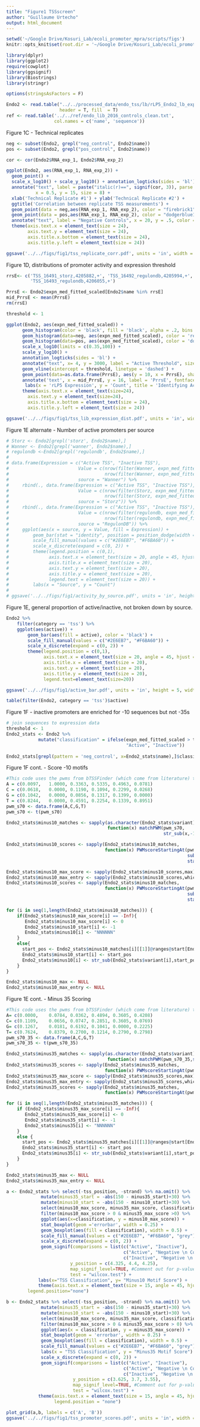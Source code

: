 ```yaml
---
title: "Figure1 TSSscreen"
author: "Guillaume Urtecho"
output: html_document
---
```


```r
setwd('~/Google Drive/Kosuri_Lab/ecoli_promoter_mpra/scripts/figs')
knitr::opts_knit$set(root.dir = '~/Google Drive/Kosuri_Lab/ecoli_promoter_mpra/scripts/figs')

library(dplyr)
library(ggplot2)
require(cowplot)
library(ggsignif)
library(Biostrings)
library(stringr)

options(stringsAsFactors = F)

Endo2 <- read.table("../../processed_data/endo_tss/lb/rLP5_Endo2_lb_expression_formatted_std.txt",
                    header = T, fill  = T)
ref <- read.table('../../ref/endo_lib_2016_controls_clean.txt',
                  col.names = c('name', 'sequence'))
```

Figure 1C - Technical replicates

```r
neg <- subset(Endo2, grepl("neg_control", Endo2$name))
pos <- subset(Endo2, grepl("pos_control", Endo2$name))

cor <- cor(Endo2$RNA_exp_1, Endo2$RNA_exp_2)

ggplot(Endo2, aes(RNA_exp_1, RNA_exp_2)) + 
  geom_point() +
  scale_x_log10() + scale_y_log10() + annotation_logticks(sides = 'bl') +
  annotate("text", label = paste("italic(r)==", signif(cor, 3)), parse = TRUE,
           x = 0.5, y = 15, size = 8) +
  xlab('Technical Replicate #1') + ylab('Technical Replicate #2') +
  ggtitle('Correlation between replicate TSS measurements') +
  geom_point(data = neg,aes(RNA_exp_1, RNA_exp_2), color = "firebrick1") +
  geom_point(data = pos,aes(RNA_exp_1, RNA_exp_2), color = "dodgerblue1") +
  annotate("text", label = "Negative Controls", x = 20, y = .5, color = 'firebrick1', size = 8) +
  theme(axis.text.x = element_text(size = 24), 
        axis.text.y = element_text(size = 24),
        axis.title.x.bottom = element_text(size = 24),
        axis.title.y.left = element_text(size = 24))

ggsave('../../figs/fig1/tss_replicate_corr.pdf', units = 'in', width = 5, height = 5)
```


Figure 1D, distributions of promoter activity and expression threshold

```r
rrsE<- c('TSS_16491_storz,4205882,+', 'TSS_16492_regulondb,4205994,+', 
         'TSS_16493_regulondb,4206055,+')

PrrsE <- Endo2$expn_med_fitted_scaled[Endo2$name %in% rrsE]
mid_PrrsE <- mean(PrrsE)
rm(rrsE)

threshold <- 1

ggplot(Endo2, aes(expn_med_fitted_scaled)) +
      geom_histogram(color = 'black', fill = 'black', alpha = .2, bins = 100) +
      geom_histogram(data=neg, aes(expn_med_fitted_scaled), color = 'red', fill = 'red', alpha = .2, bins = 100) +
      geom_histogram(data=pos, aes(expn_med_fitted_scaled), color = 'dodgerblue2', fill = 'dodgerblue2', alpha = .2, bins = 100) +
      scale_x_log10(limits = c(0.35,100)) +
      scale_y_log10() +  
      annotation_logticks(sides = 'bl') +
      annotate("text", x= 4, y = 3000, label = "Active Threshold", size = 8) +
      geom_vline(xintercept = threshold, linetype = 'dashed') +
      geom_point(data=as.data.frame(PrrsE), aes(y = 10, x = PrrsE), shape = 25) + 
      annotate('text', x = mid_PrrsE, y = 16, label = 'PrrsE', fontface = 'italic', size = 6) +
       labs(x = 'rLP5 Expression', y = 'Count', title = 'Identifying Active Promoter Threshold') +
      theme(axis.text.x = element_text(size=24), 
        axis.text.y = element_text(size=24),
        axis.title.x.bottom = element_text(size = 24),
        axis.title.y.left = element_text(size = 24))

ggsave('../../figs/fig1/tss_lib_expression_dist.pdf', units = 'in', width = 7.29, height = 4.51)
```

Figure 1E alternate - Number of active promoters per source
```r
# Storz <- Endo2[grepl('storz', Endo2$name),] 
# Wanner <- Endo2[grepl('wanner', Endo2$name),] 
# regulondb <-Endo2[grepl('regulondb', Endo2$name),]
# 
# data.frame(Expression = c("Active TSS", "Inactive TSS"),
#                          Value = c(nrow(filter(Wanner, expn_med_fitted_scaled > threshold)),
#                                    nrow(filter(Wanner, expn_med_fitted_scaled < threshold))),
#                          source = "Wanner") %>%
#     rbind(., data.frame(Expression = c("Active TSS", "Inactive TSS"),
#                          Value = c(nrow(filter(Storz, expn_med_fitted_scaled > threshold)),
#                                    nrow(filter(Storz, expn_med_fitted_scaled < threshold))),
#                          source = "Storz")) %>%
#     rbind(., data.frame(Expression = c("Active TSS", "Inactive TSS"),
#                          Value = c(nrow(filter(regulondb, expn_med_fitted_scaled > threshold)),
#                                    nrow(filter(regulondb, expn_med_fitted_scaled < threshold))),
#                          source = "RegulonDB")) %>%
#     ggplot(aes(x = source, y = Value, fill = Expression)) + 
#         geom_bar(stat = "identity", position = position_dodge(width = 0), color = 'black') +
#         scale_fill_manual(values = c("#2E6EB7", "#F6BA60")) +
#         scale_x_discrete(expand = c(0, 2)) +
#         theme(legend.position = c(0,1),
#               axis.text.x = element_text(size = 20, angle = 45, hjust = 1), 
#               axis.title.x = element_text(size = 20),
#               axis.text.y = element_text(size = 20), 
#               axis.title.y = element_text(size = 20), 
#               legend.text = element_text(size = 20)) +
#         labs(x = "Source", y = "Count")
# 
# ggsave('../../figs/fig1/activity_by_source.pdf', units = 'in', height = 8.1, width = 7.46)
```

Figure 1E, general proportion of active/inactive, not broken down by source.

```r
Endo2 %>% 
    filter(category == 'tss') %>% 
    ggplot(aes(active)) + 
        geom_bar(aes(fill = active), color = 'black') +
        scale_fill_manual(values = c("#2E6EB7", "#F6BA60")) +
        scale_x_discrete(expand = c(0, 2)) +
        theme(legend.position = c(0,1),
              axis.text.x = element_text(size = 20, angle = 45, hjust = 1), 
              axis.title.x = element_text(size = 20),
              axis.text.y = element_text(size = 20), 
              axis.title.y = element_text(size = 20), 
              legend.text=element_text(size=20)) 

ggsave('../../figs/fig1/active_bar.pdf', units = 'in', height = 5, width = 4)
```

```r
table(filter(Endo2, category == 'tss')$active)
```


Figure 1F - inactive promoters are enriched for -10 sequences but not -35s

```r
# join sequences to expression data
threshold <- 1
Endo2_stats <- Endo2 %>%
            mutate("classification" = ifelse(expn_med_fitted_scaled > threshold,
                                             "Active", "Inactive"))
   
Endo2_stats[grepl(pattern = 'neg_control', x=Endo2_stats$name),]$classification <- "Negative \n Controls"
```


Figure 1F cont. - Score -10 motifs 
```r
#This code uses the pwms from bTSSFinder (which come from literature) to find the best -10 site
A = c(0.0097,	1.0000,	0.3363,	0.5335,	0.4963,	0.0781)
C = c(0.0618,	0.0000,	0.1190,	0.1094,	0.2299,	0.0268)
G = c(0.1042,	0.0000,	0.0856,	0.1317,	0.1399,	0.0000)
T = c(0.8244,	0.0000,	0.4591,	0.2254,	0.1339,	0.8951)
pwm_s70 <- data.frame(A,C,G,T)
pwm_s70 <- t(pwm_s70)

Endo2_stats$minus10_matches <- sapply(as.character(Endo2_stats$variant),
                                      function(x) matchPWM(pwm_s70,
                                                           str_sub(x,-150,-1)))

Endo2_stats$minus10_scores <- sapply(Endo2_stats$minus10_matches,
                                     function(x) PWMscoreStartingAt(pwm_s70, 
                                                                    subject(x),
                                                                    start(x)))

Endo2_stats$minus10_max_score <- sapply(Endo2_stats$minus10_scores,max)
Endo2_stats$minus10_max_entry <- sapply(Endo2_stats$minus10_scores,which.max)
Endo2_stats$minus10_scores <- sapply(Endo2_stats$minus10_matches,
                                     function(x) PWMscoreStartingAt(pwm_s70, 
                                                                    subject(x),
                                                                    start(x)))

for (i in seq(1,length(Endo2_stats$minus10_matches))) {
    if(Endo2_stats$minus10_max_score[i] == -Inf){
       Endo2_stats$minus10_max_score[i] <- 0
       Endo2_stats$minus10_start[i] <- -1
       Endo2_stats$minus10[i] <- "NNNNNN"
    }
    else{
      start_pos <- Endo2_stats$minus10_matches[i][[1]]@ranges@start[Endo2_stats$minus10_max_entry[[i]]]
      Endo2_stats$minus10_start[i] <- start_pos
      Endo2_stats$minus10[i] <- str_sub(Endo2_stats$variant[i],start_pos,start_pos+5)
    }
}

Endo2_stats$minus10_max <- NULL
Endo2_stats$minus10_max_entry <- NULL
```


Figure 1E cont. - Minus 35 Scoring

```r
#This code uses the pwms from bTSSFinder (which come from literature) to find the best -35 site
A= c(0.0000,	0.0784,	0.0362,	0.4894,	0.3605,	0.4208)
C= c(0.1109,	0.0656,	0.0747,	0.2851,	0.3605,	0.0769)
G= c(0.1267,	0.0181,	0.6192,	0.1041,	0.0000,	0.2225)
T= c(0.7624,	0.8379,	0.2700,	0.1214,	0.2790,	0.2798)
pwm_s70_35 <- data.frame(A,C,G,T)
pwm_s70_35 <- t(pwm_s70_35)

Endo2_stats$minus35_matches <- sapply(as.character(Endo2_stats$variant),
                                      function(x) matchPWM(pwm_s70_35,str_sub(x,-150,-1))) #Normally (x,-150,-1)
Endo2_stats$minus35_scores <- sapply(Endo2_stats$minus35_matches,
                                     function(x) PWMscoreStartingAt(pwm_s70_35, subject(x),start(x)))
Endo2_stats$minus35_max_score <- sapply(Endo2_stats$minus35_scores,max)
Endo2_stats$minus35_max_entry <- sapply(Endo2_stats$minus35_scores,which.max)
Endo2_stats$minus35_scores <- sapply(Endo2_stats$minus35_matches,
                                     function(x) PWMscoreStartingAt(pwm_s70_35, subject(x),start(x)))

for (i in seq(1,length(Endo2_stats$minus35_matches))) {
    if (Endo2_stats$minus35_max_score[i] == -Inf){
       Endo2_stats$minus35_max_score[i] <- 0
       Endo2_stats$minus35_start[i] <- -1
       Endo2_stats$minus35[i] <- "NNNNNN"
    }
    else {
      start_pos <- Endo2_stats$minus35_matches[i][[1]]@ranges@start[Endo2_stats$minus35_max_entry[[i]]]
      Endo2_stats$minus35_start[i] <- start_pos
      Endo2_stats$minus35[i] <- str_sub(Endo2_stats$variant[i],start_pos,start_pos+5)
    }
}

Endo2_stats$minus35_max <- NULL
Endo2_stats$minus35_max_entry <- NULL

```


```r
a <- Endo2_stats %>% select(-tss_position, -strand) %>% na.omit() %>%
             mutate(minus35_start = -abs(150 - minus35_start)+30) %>%
             mutate(minus10_start = -abs(150 - minus10_start)+30) %>%
             select(minus10_max_score, minus35_max_score, classification) %>%
             filter(minus10_max_score > 0 & minus35_max_score >0) %>%
             ggplot(aes(x=classification, y = minus10_max_score)) +
             stat_boxplot(geom ='errorbar', width = 0.25) +
             geom_boxplot(aes(fill = classification), width = 0.5) +
             scale_fill_manual(values = c("#2E6EB7", "#F6BA60", "grey")) +
             scale_x_discrete(expand = c(0, 2)) + 
             geom_signif(comparisons = list(c("Active", "Inactive"), 
                                            c("Active", "Negative \n Controls"), 
                                            c("Inactive", "Negative \n Controls")), 
                        y_position = c(4.325, 4.4, 4.25), 
                        map_signif_level=TRUE, #Comment out for p-values
                        test = "wilcox.test") +
            labs(x="TSS Classification", y= "Minus10 Motif Score") +
            theme(axis.text.x = element_text(size = 15, angle = 45, hjust = 1),
        legend.position="none")

b <- Endo2_stats %>% select(-tss_position, -strand) %>% na.omit() %>%
             mutate(minus35_start = -abs(150 - minus35_start)+30) %>%
             mutate(minus10_start = -abs(150 - minus10_start)+30) %>%
             select(minus10_max_score, minus35_max_score, classification) %>%
             filter(minus10_max_score > 0 & minus35_max_score > 0) %>%
             ggplot(aes(x = classification, y = minus35_max_score)) + 
             stat_boxplot(geom = 'errorbar', width = 0.25) +
             geom_boxplot(aes(fill = classification), width = 0.5) +
             scale_fill_manual(values = c("#2E6EB7", "#F6BA60", "grey")) +
             labs(x = "TSS Classification", y = "Minus35 Motif Score") +
             scale_x_discrete(expand = c(0, 2)) + 
             geom_signif(comparisons = list(c("Active", "Inactive"), 
                                            c("Active", "Negative \n Controls"), 
                                            c("Inactive", "Negative \n Controls")), 
                         y_position = c(3.625, 3.7, 3.55),
                         map_signif_level=TRUE, #Comment out for p-values
                         test = "wilcox.test") + 
            theme(axis.text.x = element_text(size = 15, angle = 45, hjust = 1),
                  legend.position = "none")

plot_grid(a,b, labels = c('A', 'B'))
ggsave('../../figs/fig1/tss_promoter_scores.pdf', units = 'in', width = 9.06, height = 6.32)

```



